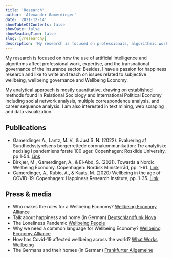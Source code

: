 ```yaml
---
title: 'Research'
author: 'Alexander Gamerdinger'
date: '2021-12-14'
showTableOfContents: false
showDate: false
showReadingTime: false
slug: [/research/]
description: 'My research is focused on professionals, algorithmic work and wellbeing-related issues'
---
```


My research is focused on how the use of artificial intelligence and algorithms affect professional work, expertise, and the transnational governance of the insurance sector. Besides, I have a passion for happiness research and like to write and teach on issues related to subjective wellbeing, wellbeing governance and Wellbeing Economy.

My analytical approach is mostly quantitative, drawing on established methods found in Relational Sociology and International Political Economy including social network analysis, multiple correspondence analysis, and career sequence analysis. I am also interested in text mining, web scraping and data visualization.

## Publications 
* Gamerdinger A., Lantz, M. V., & Just S. N. (2022). Evaluering af
Sundhedsstyrelsens borgerrettede coronakommunikation: Tre analytiske nedslag
i pandemiens første 100 uger. Copenhagen: Roskilde University, pp 1-54.
[Link](https://www.sst.dk/-/media/Udgivelser/2022/Corona/Evalueringer/Evaluering-af-SSTs-borgerrettede-kommunikation-covid.ashx) 
* Birkjær, M., Gamerdinger, A., & El-Abd, S. (2021). Towards a Nordic Wellbeing Economy. Copenhagen: Nordisk Ministerråd, pp. 1-61. [Link](https://doi.org/10.6027/nord2021-049)
* Gamerdinger, A., Rubio, A., & Kaats, M. (2020) Wellbeing in the age of COVID-19. Copenhagen: Happiness Research Institute, pp. 1-35. [Link](https://www.happinessresearchinstitute.com/covid-19)

## Press & media 

* Who makes the rules for a Wellbeing Economy? [Wellbeing Economy Alliance](https://weall.org/who-makes-the-rules-for-a-wellbeing-economy)
* Talk about happiness and home (in German) [Deutschlandfunk Nova](https://www.deutschlandfunknova.de/beitrag/wohnen-unser-traum-vom-eigenheim-lebt)
* The Loneliness Pandemic [Wellbeing People](https://www.youtube.com/watch?v=P9lXf1QTjSM)
* Why we need a common language for Wellbeing Economy? [Wellbeing Economy Alliance](https://weall.org/why-we-need-a-common-language-for-wellbeing-economy)
* How has Covid-19 affected wellbeing across the world? [What Works Wellbeing ](https://whatworkswellbeing.org/blog/how-has-covid-19-affected-wellbeing-across-the-world/)
* The Germans and their homes (in German) [Frankfurter Allgemeine](https://www.faz.net/aktuell/wirtschaft/gluecks-studie-die-deutschen-lieben-ihre-haeuser-16255243.html)





